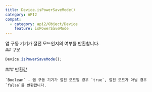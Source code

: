```yaml
---
title: Device.isPowerSaveMode()
category: API2
compat:
  - category: api2/Object/Device
    feature: isPowerSaveMode
---
```


<Section>
  앱 구동 기기가 절전 모드인지의 여부를 반환합니다.
</Section>
<Section>
  ## 구문

  ~~~js
  Device.isPowerSaveMode();
  ~~~

  <Section>
    ### 반환값

    `Boolean` - 앱 구동 기기가 절전 모드일 경우 `true`, 절전 모드가 아닐 경우 `false`를 반환합니다.
  </Section>
</Section>